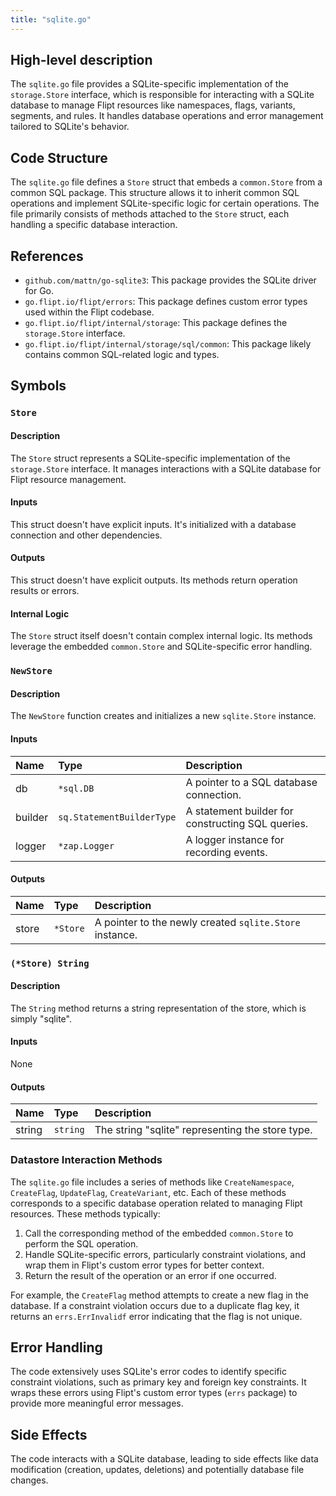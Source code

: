 ```yaml
---
title: "sqlite.go"
---
```


## High-level description
The `sqlite.go` file provides a SQLite-specific implementation of the `storage.Store` interface, which is responsible for interacting with a SQLite database to manage Flipt resources like namespaces, flags, variants, segments, and rules. It handles database operations and error management tailored to SQLite's behavior.

## Code Structure
The `sqlite.go` file defines a `Store` struct that embeds a `common.Store` from a common SQL package. This structure allows it to inherit common SQL operations and implement SQLite-specific logic for certain operations. The file primarily consists of methods attached to the `Store` struct, each handling a specific database interaction.

## References
- `github.com/mattn/go-sqlite3`: This package provides the SQLite driver for Go.
- `go.flipt.io/flipt/errors`: This package defines custom error types used within the Flipt codebase.
- `go.flipt.io/flipt/internal/storage`: This package defines the `storage.Store` interface.
- `go.flipt.io/flipt/internal/storage/sql/common`: This package likely contains common SQL-related logic and types.

## Symbols

### `Store`
#### Description
The `Store` struct represents a SQLite-specific implementation of the `storage.Store` interface. It manages interactions with a SQLite database for Flipt resource management.

#### Inputs
This struct doesn't have explicit inputs. It's initialized with a database connection and other dependencies.

#### Outputs
This struct doesn't have explicit outputs. Its methods return operation results or errors.

#### Internal Logic
The `Store` struct itself doesn't contain complex internal logic. Its methods leverage the embedded `common.Store` and SQLite-specific error handling.

### `NewStore`
#### Description
The `NewStore` function creates and initializes a new `sqlite.Store` instance.

#### Inputs
| Name | Type | Description |
|:-----|:-----|:------------|
| db | `*sql.DB` | A pointer to a SQL database connection. |
| builder | `sq.StatementBuilderType` | A statement builder for constructing SQL queries. |
| logger | `*zap.Logger` | A logger instance for recording events. |

#### Outputs
| Name | Type | Description |
|:-----|:-----|:------------|
| store | `*Store` | A pointer to the newly created `sqlite.Store` instance. |

### `(*Store) String`
#### Description
The `String` method returns a string representation of the store, which is simply "sqlite".

#### Inputs
None

#### Outputs
| Name | Type | Description |
|:-----|:-----|:------------|
| string | `string` | The string "sqlite" representing the store type. |

### Datastore Interaction Methods
The `sqlite.go` file includes a series of methods like `CreateNamespace`, `CreateFlag`, `UpdateFlag`, `CreateVariant`, etc. Each of these methods corresponds to a specific database operation related to managing Flipt resources. These methods typically:

1.  Call the corresponding method of the embedded `common.Store` to perform the SQL operation.
2.  Handle SQLite-specific errors, particularly constraint violations, and wrap them in Flipt's custom error types for better context.
3.  Return the result of the operation or an error if one occurred.

For example, the `CreateFlag` method attempts to create a new flag in the database. If a constraint violation occurs due to a duplicate flag key, it returns an `errs.ErrInvalidf` error indicating that the flag is not unique.

## Error Handling
The code extensively uses SQLite's error codes to identify specific constraint violations, such as primary key and foreign key constraints. It wraps these errors using Flipt's custom error types (`errs` package) to provide more meaningful error messages.

## Side Effects
The code interacts with a SQLite database, leading to side effects like data modification (creation, updates, deletions) and potentially database file changes.
